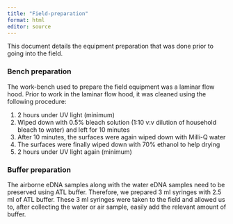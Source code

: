 ```yaml
---
title: "Field-preparation"
format: html
editor: source
---
```


This document details the equipment preparation that was done prior to going into the field.

### Bench preparation

The work-bench used to prepare the field equipment was a laminar flow hood. Prior to work in the laminar flow hood, it was cleaned using the following procedure:

1.  2 hours under UV light (minimum)
2.  Wiped down with 0.5% bleach solution (1:10 v:v dilution of household bleach to water) and left for 10 minutes
3.  After 10 minutes, the surfaces were again wiped down with Milli-Q water
4.  The surfaces were finally wiped down with 70% ethanol to help drying
5.  2 hours under UV light again (minimum)

### Buffer preparation

The airborne eDNA samples along with the water eDNA samples need to be preserved using ATL buffer. Therefore, we prepared 3 ml syringes with 2.5 ml of ATL buffer. These 3 ml syringes were taken to the field and allowed us to, after collecting the water or air sample, easily add the relevant amount of buffer.


